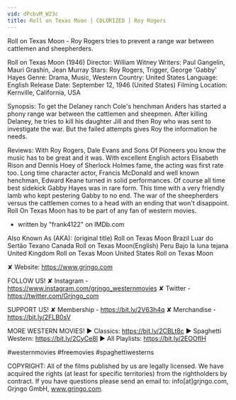 ```yaml
---
vid: dPcbvM_W23c
title: Roll on Texas Moon | COLORIZED | Roy Rogers
---
```


Roll on Texas Moon - Roy Rogers tries to prevent a range war between cattlemen and sheepherders.

Roll on Texas Moon (1946)
Director: William Witney
Writers: Paul Gangelin, Mauri Grashin, Jean Murray
Stars: Roy Rogers, Trigger, George 'Gabby' Hayes
Genre: Drama, Music, Western
Country: United States
Language: English
Release Date: September 12, 1946 (United States)
Filming Location: Kernville, California, USA

Synopsis:
To get the Delaney ranch Cole's henchman Anders has started a phony range war between the cattlemen and sheepmen. After killing Delaney, he tries to kill his daughter Jill and then Roy who was sent to investigate the war. But the failed attempts gives Roy the information he needs.

Reviews:
With Roy Rogers, Dale Evans and Sons Of Pioneers you know the music has to be great and it was. With excellent English actors Elisabeth Rison and Dennis Hoey of Sherlock Holmes fame, the acting was first rate too. Long time character actor, Francis McDonald and well known henchman, Edward Keane turned in solid performances. Of course all time best sidekick Gabby Hayes was in rare form. This time with a very friendly lamb who kept pestering Gabby to no end. The war of the sheepherders versus the cattlemen comes to a head with an ending that won't disappoint. Roll On Texas Moon has to be part of any fan of western movies.
- written by "frank4122" on IMDb.com

Also Known As (AKA):
(original title) Roll on Texas Moon
Brazil Luar do Sertão Texano
Canada Roll on Texas Moon(English)
Peru Bajo la luna tejana
United Kingdom Roll on Texas Moon
United States Roll on Texas Moon

✘ Website: https://www.grjngo.com

FOLLOW US!
✘ Instagram - https://www.instagram.com/grjngo_westernmovies
✘ Twitter - https://twitter.com/Grjngo_com

SUPPORT US!
✘ Membership - https://bit.ly/2V63h4q
✘ Merchandise - https://bit.ly/2FLB0sV

MORE WESTERN MOVIES! 
► Classics: https://bit.ly/2CBLt8c 
► Spaghetti Western: https://bit.ly/2CyCe8I 
► All Playlists: https://bit.ly/2EOOfIH 

#westernmovies #freemovies #spaghettiwesterns

COPYRIGHT: All of the films published by us are legally licensed. We have acquired the rights (at least for specific territories) from the rightholders by contract. If you have questions please send an email to: info[at]grjngo.com, Grjngo GmbH, www.grjngo.com.
